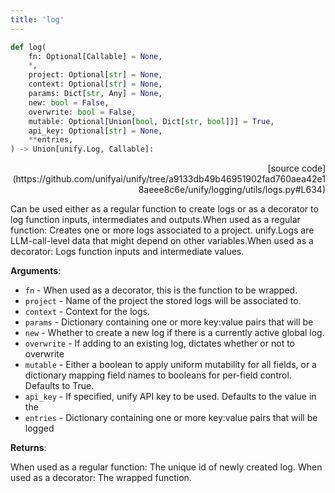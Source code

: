 ```yaml
---
title: 'log'
---
```


```python
def log(
    fn: Optional[Callable] = None,
    *,
    project: Optional[str] = None,
    context: Optional[str] = None,
    params: Dict[str, Any] = None,
    new: bool = False,
    overwrite: bool = False,
    mutable: Optional[Union[bool, Dict[str, bool]]] = True,
    api_key: Optional[str] = None,
    **entries,
) -> Union[unify.Log, Callable]:
```

<p align="right">[source code](https://github.com/unifyai/unify/tree/a9133db49b46951902fad760aea42e18aeee8c6e/unify/logging/utils/logs.py#L634)</p>

Can be used either as a regular function to create logs or as a decorator to log function inputs, intermediates and outputs.When used as a regular function:
Creates one or more logs associated to a project. unify.Logs are LLM-call-level data
that might depend on other variables.When used as a decorator:
Logs function inputs and intermediate values.

**Arguments**:

- `fn` - When used as a decorator, this is the function to be wrapped.
- `project` - Name of the project the stored logs will be associated to.
- `context` - Context for the logs.
- `params` - Dictionary containing one or more key:value pairs that will be
- `new` - Whether to create a new log if there is a currently active global log.
- `overwrite` - If adding to an existing log, dictates whether or not to overwrite
- `mutable` - Either a boolean to apply uniform mutability for all fields, or a dictionary mapping field names to booleans for per-field control. Defaults to True.
- `api_key` - If specified, unify API key to be used. Defaults to the value in the
- `entries` - Dictionary containing one or more key:value pairs that will be logged



**Returns**:

When used as a regular function: The unique id of newly created log.
When used as a decorator: The wrapped function.